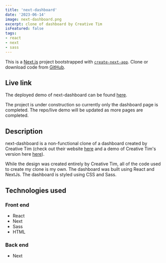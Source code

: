```yaml
---
title: 'next-dashboard'
date: '2023-06-14'
image: next-dashboard.png
excerpt: clone of dashboard by Creative Tim
isFeatured: false
tags:
- react
- next
- sass
---
```


This is a [Next.js](https://nextjs.org/) project bootstrapped with [`create-next-app`](https://github.com/vercel/next.js/tree/canary/packages/create-next-app). Clone or download code from <a href="https://github.com/alexfotopoulos/next-dashboard" target="_blank" rel="noreferrer">GitHub</a>.

## Live link

The deployed demo of next-dashboard can be found <a href="https://afoto-nextdashboard.vercel.app/dashboard" target="_blank" rel="noreferrer">here</a>.

The project is under construction so currently only the dashboard page is completed. The repo/live demo will be updated as more pages are completed.


## Description

next-dashboard is a non-functional clone of a dashboard created by Creative Tim (check out their website <a href="https://www.creative-tim.com/" target="_blank" rel="noreferrer">here</a> and a demo of Creative Tim's version here <a href="https://material-dashboard-react-nodejs.creative-tim.com/auth/login" target="_blank" rel="noreferrer">here</a>).

While the design was created entirely by Creative Tim, all of the code used to create my clone is my own. The dashboard was built using React and NextJs. The dashboard is styled using CSS and Sass.

## Technologies used

### Front end
- React
- Next
- Sass
- HTML

### Back end
- Next